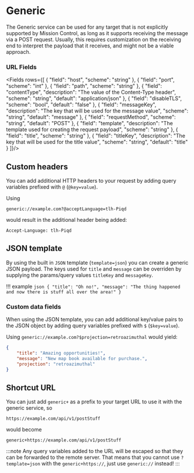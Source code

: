 # Generic
The Generic service can be used for any target that is not explicitly supported by Mission Control, as long as it
supports receiving the message via a POST request.
Usually, this requires customization on the receiving end to interpret the payload that it receives, and might
not be a viable approach.



### URL Fields

<Fields rows={[
    {
        "field": "host",
        "scheme": "string"
    },
    {
        "field": "port",
        "scheme": "int"
    },
    {
        "field": "path",
        "scheme": "string"
    },
  {
    "field": "contentType",
    "description": "The value of the Content-Type header",
    "scheme": "string",
    "default": "application/json"
  },
  {
    "field": "disableTLS",
    "scheme": "bool",
    "default": "false"
  },
  {
    "field": "messageKey",
    "description": "The key that will be used for the message value",
    "scheme": "string",
    "default": "message"
  },
  {
    "field": "requestMethod",
    "scheme": "string",
    "default": "POST"
  },
  {
    "field": "template",
    "description": "The template used for creating the request payload",
    "scheme": "string"
  },
  {
    "field": "title",
    "scheme": "string"
  },
  {
    "field": "titleKey",
    "description": "The key that will be used for the title value",
    "scheme": "string",
    "default": "title"
  }
]}/>



## Custom headers
You can add additional HTTP headers to your request by adding query variables prefixed with `@` (`@key=value`).

Using
```url
generic://example.com?@acceptLanguage=tlh-Piqd
```
would result in the additional header being added:

```http
Accept-Language: tlh-Piqd
```

## JSON template
By using the built in `JSON` template (`template=json`) you can create a generic JSON payload. The keys used for `title` and `message` can be overriden
by supplying the params/query values `titleKey` and `messageKey`.

!!! example
    ```json
    {
        "title": "Oh no!",
        "message": "The thing happened and now there is stuff all over the area!"
    }
    ```

### Custom data fields
When using the JSON template, you can add additional key/value pairs to the JSON object by adding query variables prefixed with `$` (`$key=value`).


Using `generic://example.com?$projection=retroazimuthal` would yield:

```json
{
    "title": "Amazing opportunities!",
    "message": "New map book available for purchase.",
    "projection": "retroazimuthal"
}
```

## Shortcut URL
You can just add `generic+` as a prefix to your target URL to use it with the generic service, so
```url
https://example.com/api/v1/postStuff
```
would become
```url
generic+https://example.com/api/v1/postStuff
```

:::note
    Any query variables added to the URL will be escaped so that they can be forwarded to the remote server. That means that you cannot use `?template=json` with the  `generic+https://`, just use `generic://` instead!
:::




